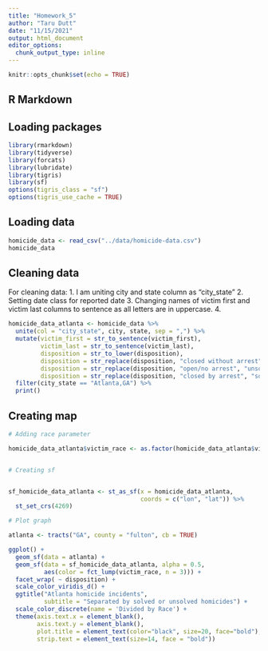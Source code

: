 ```yaml
---
title: "Homework_5"
author: "Taru Dutt"
date: "11/15/2021"
output: html_document
editor_options: 
  chunk_output_type: inline
---
```


```r
knitr::opts_chunk$set(echo = TRUE)
```

## R Markdown

## Loading packages

```r
library(rmarkdown)
library(tidyverse)
library(forcats)
library(lubridate)
library(tigris)
library(sf)
options(tigris_class = "sf")
options(tigris_use_cache = TRUE)
```

## Loading data

```r
homicide_data <- read_csv("../data/homicide-data.csv")
homicide_data
```
## Cleaning data

For cleaning data:
1. I am uniting city and state column as "city_state"
2. Setting date class for reported date
3. Changing names of victim first and victim last columns to sentence as all letters are in uppercase.
4. 
```r
homicide_data_atlanta <- homicide_data %>% 
  unite(col = "city_state", city, state, sep = ",") %>% 
  mutate(victim_first = str_to_sentence(victim_first),
         victim_last = str_to_sentence(victim_last),
         disposition = str_to_lower(disposition),
         disposition = str_replace(disposition, "closed without arrest", "unsolved"),
         disposition = str_replace(disposition, "open/no arrest", "unsolved"),
         disposition = str_replace(disposition, "closed by arrest", "solved")) %>% 
  filter(city_state == "Atlanta,GA") %>% 
  print()
```


## Creating map

```r

# Adding race parameter

homicide_data_atlanta$victim_race <- as.factor(homicide_data_atlanta$victim_race) 


# Creating sf 


sf_homicide_data_atlanta <- st_as_sf(x = homicide_data_atlanta, 
                                     coords = c("lon", "lat")) %>% 
  st_set_crs(4269) 

# Plot graph

atlanta <- tracts("GA", county = "fulton", cb = TRUE)

ggplot() +
  geom_sf(data = atlanta) +
  geom_sf(data = sf_homicide_data_atlanta, alpha = 0.5, 
          aes(color = fct_lump(victim_race, n = 3))) +
  facet_wrap( ~ disposition) +
  scale_color_viridis_d() +
  ggtitle("Atlanta homicide incidents", 
          subtitle = "Separated by solved or unsolved homicides") +
  scale_color_discrete(name = 'Divided by Race') +
  theme(axis.text.x = element_blank(), 
        axis.text.y = element_blank(),
        plot.title = element_text(color="black", size=20, face="bold"),
        strip.text = element_text(size=14, face = "bold"))
  
  
```
